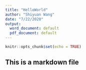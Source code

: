 ```yaml
---
title: "HelloWorld"
author: "Shiyuan Wang"
date: "7/22/2020"
output:
  word_document: default
  pdf_document: default
---
```


```r
knitr::opts_chunk$set(echo = TRUE)
```

## This is a markdown file
